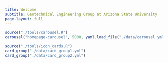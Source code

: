 ```yaml
---
title: Welcome
subtitle: Geotechnical Engineering Group at Arizona State University
page-layout: full
---
```


```r
source("./tools/carousel.R")
carousel("homepage-carousel", 5000, yaml.load_file("./data/carousel.yml"))
```

```r
source("./tools/icon_cards.R")
card_group("./data/card_group1.yml")
card_group("./data/card_group2.yml")
```
